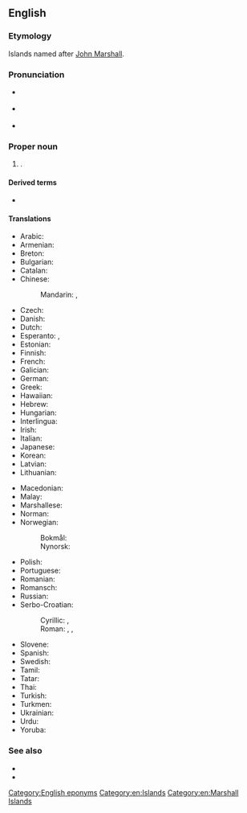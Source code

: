 ==English==

===Etymology===
Islands named after [[w:John Marshall (British captain)|John Marshall]].

===Pronunciation===
* {{a|UK}} {{IPA|en|/ˈmɑː.ʃəl ˈaɪ.ləndz/}}
* {{a|US}} {{IPA|en|/ˈmɑɹ.ʃəl ˈaɪ.ləndz/}}
* {{audio|en|en-us-Marshall Islands.ogg|Audio (US)}}

===Proper noun===
{{en-proper noun|head=[[Marshall]] [[island|Islands]]}}

# {{senseid|en|Q709}}{{place|en|country|cont/Oceania|official=Republic of the Marshall Islands}}.

====Derived terms====
* {{l|en|Marshallese}}

====Translations====
{{trans-top|id=Q709|Republic of the Marshall Islands}}
* Arabic: {{t|ar|جُزُر مَارْشَال|f-p|tr=juzur maršal}}
* Armenian: {{t|hy|Մարշալյան Կղզիներ|p}}
* Breton: {{t|br|Inizi Marshall}}
* Bulgarian: {{t|bg|Маршалови острови|m-p|sc=Cyrl}}
* Catalan: {{t+|ca|illes Marshall|f-p}}
* Chinese:
*: Mandarin: {{t+|cmn|馬紹爾群島|sc=Hani}}, {{t+|cmn|马绍尔群岛|tr=Mǎshào'ěr qúndǎo|sc=Hani}}
* Czech: {{t+|cs|Marshallovy ostrovy|m-p}}
* Danish: {{t+|da|Marshalløerne}}
* Dutch: {{t+|nl|Marshalleilanden}}
* Esperanto: {{t|eo|Marŝala Insularo}}, {{t|eo|Marŝaloj}}
* Estonian: {{t+|et|Marshalli Saared}}
* Finnish: {{t+|fi|Marshallinsaaret}}
* French: {{t+|fr|îles Marshall|f-p}}
* Galician: {{t+|gl|Illas Marshall}}
* German: {{t+|de|Marshallinseln}}
* Greek: {{t+|el|Νήσοι Μάρσαλ|f-p|sc=Grek}}
* Hawaiian: {{t|haw|Mākala ʻAilana}}
* Hebrew: {{t|he|איי מרשל|tr=Iyey Marshal|sc=Hebr}}
* Hungarian: {{t|hu|Marsall-szigetek}}
* Interlingua: {{t|ia|Insulas Marshall}}
* Irish: {{t|ga|Oileáin Marshall|m-p}}
* Italian: {{t|it|Isole Marshall|f-p}}
* Japanese: {{t+|ja|マーシャル諸島|tr=Māsharu shotō}}
* Korean: {{t|ko|^마셜 제도}}
* Latvian: {{t|lv|Māršala Salas|f-p}}
* Lithuanian: {{t|lt|Maršalo Salos}}
{{trans-mid}}
* Macedonian: {{t|mk|Маршалови Острови|m-p}}
* Malay: {{t|ms|Kepulauan Marshall}}
* Marshallese: {{t|mh|Aelōn̄ in M̧ajeļ}}
* Norman: {{t|nrf|Îles Marshall|f-p}}
* Norwegian:
*: Bokmål: {{t|nb|Marshalløyene}}
*: Nynorsk: {{t|nn|Marshalløyane}}
* Polish: {{t+|pl|Wyspy Marshalla}}
* Portuguese: {{t+|pt|Ilhas Marshall}}
* Romanian: {{t+|ro|Insulele Marshall}}
* Romansch: {{t|rm|Inslas da Marshall|f-p}}
* Russian: {{t|ru|Марша́лловы Остро́ва|m-p}}
* Serbo-Croatian:
*: Cyrillic: {{t|sh|Маршалова Острва|n-p}}, {{t|sh|Маршалска острва}}
*: Roman: {{t|sh|Maršalova Ostrva|n-p}}, {{t|sh|Maršalska ostrva}}, {{t+|sh|Maršalovi Otoci}}
* Slovene: {{t|sl|Marshallovi otoki}}
* Spanish: {{t+|es|Islas Marshall|f-p}}
* Swedish: {{t+|sv|Marshallöarna}}
* Tamil: {{t|ta|மார்ஷல் தீவுகள்|sc=Taml}}
* Tatar: {{t|tt|Marshall Utırawları|sc=Cyrl}}
* Thai: {{t+|th|หมู่เกาะมาร์แชลล์}}
* Turkish: {{t+|tr|Marshall Adaları}}
* Turkmen: {{t|tk|Marşal Adalary}}
* Ukrainian: {{t|uk|Маршалові острови|sc=Cyrl}}
* Urdu: {{t|ur|مارشل آئلینڈ|tr=mārśal āilaiṇḍ|sc=ur-Arab}}
* Yoruba: {{t|yo|Etikun Máṣali}}
{{trans-bottom}}

===See also===
* {{l|en|Appendix:Countries of the world|Countries of the world}}
* {{projectlink|wikipedia}}

[[Category:English eponyms]]
[[Category:en:Islands]]
[[Category:en:Marshall Islands]]